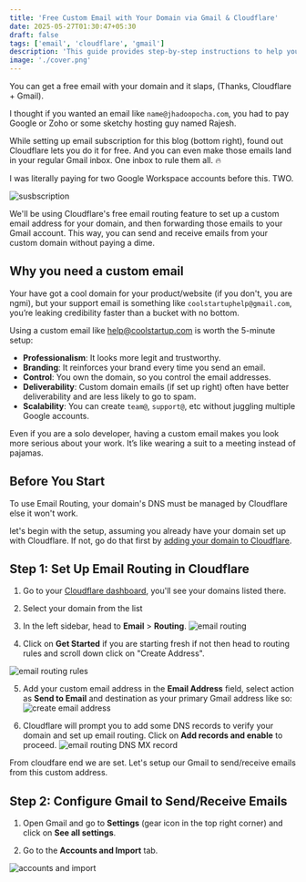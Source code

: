 ```yaml
---
title: 'Free Custom Email with Your Domain via Gmail & Cloudflare'
date: 2025-05-27T01:30:47+05:30
draft: false
tags: ['email', 'cloudflare', 'gmail']
description: 'This guide provides step-by-step instructions to help you create a professional email address for your domain for free using cloudflare.'
image: './cover.png'
---
```


You can get a free email with your domain and it slaps, (Thanks, Cloudflare + Gmail).

I thought if you wanted an email like `name@jhadoopocha.com`, you had to pay Google or Zoho or some sketchy hosting guy named Rajesh.

While setting up email subscription for this blog (bottom right), found out Cloudflare lets you do it for free. And you can even make those emails land in your regular Gmail inbox. One inbox to rule them all. 🔥

I was literally paying for two Google Workspace accounts before this. TWO.

![susbscription](./subscribe-meme.jpeg)

We'll be using Cloudflare's free email routing feature to set up a custom email address for your domain, and then forwarding those emails to your Gmail account. This way, you can send and receive emails from your custom domain without paying a dime.

## Why you need a custom email

Your have got a cool domain for your product/website (if you don't, you are ngmi), but your support email is something like `coolstartuphelp@gmail.com`, you’re leaking credibility faster than a bucket with no bottom.

Using a custom email like help@coolstartup.com is worth the 5-minute setup:

- **Professionalism**: It looks more legit and trustworthy.
- **Branding**: It reinforces your brand every time you send an email.
- **Control**: You own the domain, so you control the email addresses.
- **Deliverability**: Custom domain emails (if set up right) often have better deliverability and are less likely to go to spam.
- **Scalability**: You can create `team@`, `support@`, etc without juggling multiple Google accounts.

Even if you are a solo developer, having a custom email makes you look more serious about your work. It’s like wearing a suit to a meeting instead of pajamas.

## Before You Start

To use Email Routing, your domain's DNS must be managed by Cloudflare else it won't work.

let's begin with the setup, assuming you already have your domain set up with Cloudflare. If not, go do that first by [adding your domain to Cloudflare](https://developers.cloudflare.com/fundamentals/setup/manage-domains/add-site/).

## Step 1: Set Up Email Routing in Cloudflare

1. Go to your [Cloudflare dashboard](https://dash.cloudflare.com/), you'll see your domains listed there.
2. Select your domain from the list
3. In the left sidebar, head to **Email** > **Routing**.
   ![email routing](./email-routing.png)

4. Click on **Get Started** if you are starting fresh if not then head to routing rules and scroll down click on "Create Address".

![email routing rules](./routing-rules.png)

5. Add your custom email address in the **Email Address** field, select action as **Send to Email** and destination as your primary Gmail address like so:
   ![create email address](./cloudflare-email-routing.png)

6. Cloudflare will prompt you to add some DNS records to verify your domain and set up email routing. Click on **Add records and enable** to proceed.
   ![email routing DNS MX record](./DNS-record-MX.png)

From cloudfare end we are set. Let's setup our Gmail to send/receive emails from this custom address.

## Step 2: Configure Gmail to Send/Receive Emails

1. Open Gmail and go to **Settings** (gear icon in the top right corner) and click on **See all settings**.

2. Go to the **Accounts and Import** tab.

![accounts and import](./gmail-settings.png)
